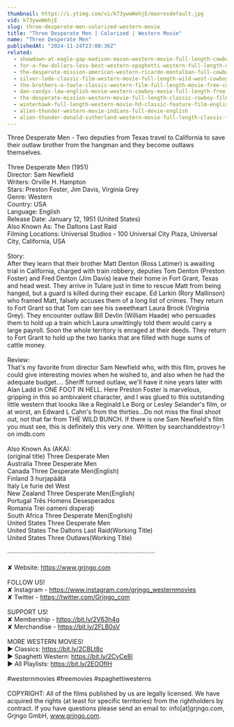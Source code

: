 ```yaml
---
thumbnail: https://i.ytimg.com/vi/k73ywwWehjE/maxresdefault.jpg
vid: k73ywwWehjE
slug: three-desperate-men-colorized-western-movie
title: "Three Desperate Men | Colorized | Western Movie"
name: "Three Desperate Men"
publishedAt: "2024-11-24T23:00:36Z"
related:
  - showdown-at-eagle-gap-madison-mason-western-movie-full-length-cowboys
  - for-a-few-dollars-less-best-western-spaghetti-western-full-length-movie-wild-west
  - the-desperate-mission-american-western-ricardo-montalban-full-cowboy-movie
  - silver-lode-classic-film-western-movie-full-length-wild-west-cowboy-movies-free-film
  - the-brothers-o-toole-classic-western-film-full-length-movie-free-cowboy-movie-wild-west
  - dan-candys-law-english-movie-western-cowboy-movie-full-length-free-movie-on-youtube
  - the-desperate-mission-western-movie-full-length-classic-cowboy-film-english-watchfree
  - winterhawk-full-length-western-movie-hd-classic-feature-film-english-free-full-westerns
  - alien-thunder-western-movie-indians-full-movie-english
  - alien-thunder-donald-sutherland-western-movie-full-length-classic-feature-film-english
---
```


Three Desperate Men - Two deputies from Texas travel to California to save their outlaw brother from the hangman and they become outlaws themselves.<br />
<br />
Three Desperate Men (1951)<br />
Director: Sam Newfield<br />
Writers: Orville H. Hampton<br />
Stars: Preston Foster, Jim Davis, Virginia Grey<br />
Genre: Western<br />
Country: USA<br />
Language: English<br />
Release Date: January 12, 1951 (United States)<br />
Also Known As: The Daltons Last Raid<br />
Filming Locations: Universal Studios - 100 Universal City Plaza, Universal City, California, USA<br />
<br />
Story:<br />
After they learn that their brother Matt Denton (Ross Latimer) is awaiting trial in California, charged with train robbery, deputies Tom Denton (Preston Foster) and Fred Denton (Jim Davis) leave their home in Fort Grant, Texas and head west. They arrive in Tulare just in time to rescue Matt from being hanged, but a guard is killed during their escape. Ed Larkin (Rory Mallinson) who framed Matt, falsely accuses them of a long list of crimes. They return to Fort Grant so that Tom can see his sweetheart Laura Brook (Virginia Grey). They encounter outlaw Bill Devlin (William Haade) who persuades them to hold up a train which Laura unwittingly told them would carry a large payroll. Soon the whole territory is enraged at their deeds. They return to Fort Grant to hold up the two banks that are filled with huge sums of cattle money.<br />
<br />
Review:<br />
That's my favorite from director Sam Newfield who, with this film, proves he could give interesting movies when he wished to, and also when he had the adequate budget.... Sheriff turned outlaw, we'll have it nine years later with Alan Ladd in ONE FOOT IN HELL. Here Preston Foster is marvelous, gripping in this so ambivalent character, and I was glued to this outstanding little western that loooks like a Reginald Le Borg or Lesley Selander's film, or at worst, an Edward L Cahn's from the thirties...Do not miss the final shoot out, not that far from THE WILD BUNCH. If there is one Sam Newfield's film you must see, this is definitely this very one. Written by searchanddestroy-1 on imdb.com<br />
<br />
Also Known As (AKA):<br />
(original title) Three Desperate Men<br />
Australia Three Desperate Men<br />
Canada Three Desperate Men(English)<br />
Finland 3 hurjapäätä<br />
Italy Le furie del West<br />
New Zealand Three Desperate Men(English)<br />
Portugal Três Homens Desesperados<br />
Romania Trei oameni disperaţi<br />
South Africa Three Desperate Men(English)<br />
United States Three Desperate Men<br />
United States The Daltons Last Raid(Working Title)<br />
United States Three Outlaws(Working Title)<br />
<br />
····················································································<br />
<br />
✘ Website: https://www.grjngo.com<br />
<br />
FOLLOW US!<br />
✘ Instagram - https://www.instagram.com/grjngo_westernmovies<br />
✘ Twitter - https://twitter.com/Grjngo_com<br />
<br />
SUPPORT US!<br />
✘ Membership - https://bit.ly/2V63h4q<br />
✘ Merchandise - https://bit.ly/2FLB0sV<br />
<br />
MORE WESTERN MOVIES! <br />
► Classics: https://bit.ly/2CBLt8c <br />
► Spaghetti Western: https://bit.ly/2CyCe8I <br />
► All Playlists: https://bit.ly/2EOOfIH <br />
<br />
#westernmovies #freemovies #spaghettiwesterns<br />
<br />
COPYRIGHT: All of the films published by us are legally licensed. We have acquired the rights (at least for specific territories) from the rightholders by contract. If you have questions please send an email to: info[at]grjngo.com, Grjngo GmbH, www.grjngo.com.
